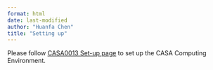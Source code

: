 ---
format: html
date: last-modified
author: "Huanfa Chen"
title: "Setting up"
---

Please follow [CASA0013 Set-up page](https://jreades.github.io/fsds/setup/) to set up the CASA Computing Environment.